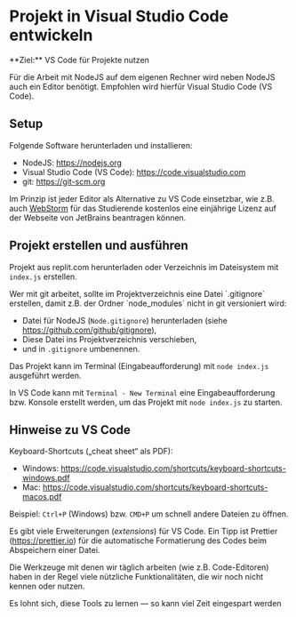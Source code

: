 
# Projekt in Visual Studio Code entwickeln

<Callout>  
  **Ziel:** VS Code für Projekte nutzen
</Callout>

Für die Arbeit mit NodeJS auf dem eigenen Rechner
wird neben NodeJS auch ein Editor benötigt.
Empfohlen wird hierfür Visual Studio Code (VS Code).

## Setup

Folgende Software herunterladen und installieren:

- NodeJS: https://nodejs.org
- Visual Studio Code (VS Code): https://code.visualstudio.com
- git: https://git-scm.org

Im Prinzip ist jeder Editor als Alternative 
zu VS Code einsetzbar, wie z.B. auch 
[WebStorm](https://www.jetbrains.com/webstorm/) 
für das Studierende kostenlos eine einjährige
Lizenz auf der Webseite von JetBrains 
beantragen können.

## Projekt erstellen und ausführen

Projekt aus replit.com herunterladen oder
Verzeichnis im Dateisystem mit `index.js`
erstellen. 

<Callout type="warning">
Wer mit git arbeitet, sollte im Projektverzeichnis
eine Datei `.gitignore` erstellen, damit z.B.
der Ordner `node_modules` nicht in git versioniert
wird:

- Datei für NodeJS (`Node.gitignore`) herunterladen (siehe https://github.com/github/gitignore),
- Diese Datei ins Projektverzeichnis verschieben,
- und in `.gitignore` umbenennen.
</Callout>

Das Projekt kann im Terminal (Eingabeaufforderung)
mit `node index.js` ausgeführt werden.

In VS Code kann mit `Terminal - New Terminal` eine
Eingabeaufforderung bzw. Konsole erstellt werden,
um das Projekt mit `node index.js` zu starten.

## Hinweise zu VS Code 

Keyboard-Shortcuts („cheat sheet“ als PDF): 

- Windows: https://code.visualstudio.com/shortcuts/keyboard-shortcuts-windows.pdf
- Mac: https://code.visualstudio.com/shortcuts/keyboard-shortcuts-macos.pdf

Beispiel: `Ctrl+P` (Windows) bzw. `CMD+P` um 
schnell andere Dateien zu öffnen.

Es gibt viele Erweiterungen (_extensions_) für
VS Code. Ein Tipp ist Prettier 
(https://prettier.io) für die automatische 
Formatierung des Codes beim Abspeichern einer 
Datei.

<Callout type="warning" emoji="🪄">
Die Werkzeuge mit denen wir täglich arbeiten
(wie z.B. Code-Editoren) haben in der Regel
viele nützliche Funktionalitäten, die wir
noch nicht kennen oder nutzen.

Es lohnt sich, diese Tools zu lernen
&mdash; so kann viel Zeit eingespart werden
</Callout>